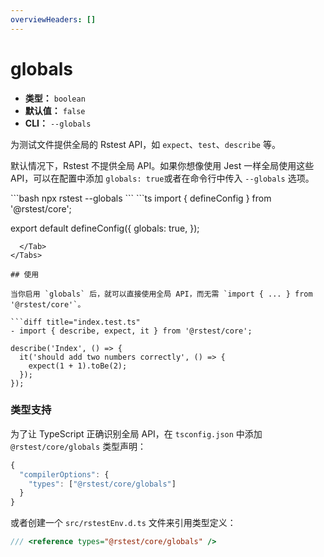 ```yaml
---
overviewHeaders: []
---
```


# globals

- **类型：** `boolean`
- **默认值：** `false`
- **CLI：** `--globals`

为测试文件提供全局的 Rstest API，如 `expect`、`test`、`describe` 等。

默认情况下，Rstest 不提供全局 API。如果你想像使用 Jest 一样全局使用这些 API，可以在配置中添加 `globals: true`或者在命令行中传入 `--globals` 选项。


<Tabs defaultValue='rstest.config.ts'>
  <Tab label="CLI">
  ```bash
  npx rstest --globals
  ```
  </Tab>
  <Tab label="rstest.config.ts">
```ts
import { defineConfig } from '@rstest/core';

export default defineConfig({
  globals: true,
});
```
  </Tab>
</Tabs>

## 使用

当你启用 `globals` 后，就可以直接使用全局 API，而无需 `import { ... } from '@rstest/core'`。

```diff title="index.test.ts"
- import { describe, expect, it } from '@rstest/core';

describe('Index', () => {
  it('should add two numbers correctly', () => {
    expect(1 + 1).toBe(2);
  });
});
```

### 类型支持

为了让 TypeScript 正确识别全局 API，在 `tsconfig.json` 中添加 `@rstest/core/globals` 类型声明：

```ts title=tsconfig.json
{
  "compilerOptions": {
    "types": ["@rstest/core/globals"]
  }
}
```

或者创建一个 `src/rstestEnv.d.ts` 文件来引用类型定义：

```ts title=rstestEnv.d.ts
/// <reference types="@rstest/core/globals" />
```

